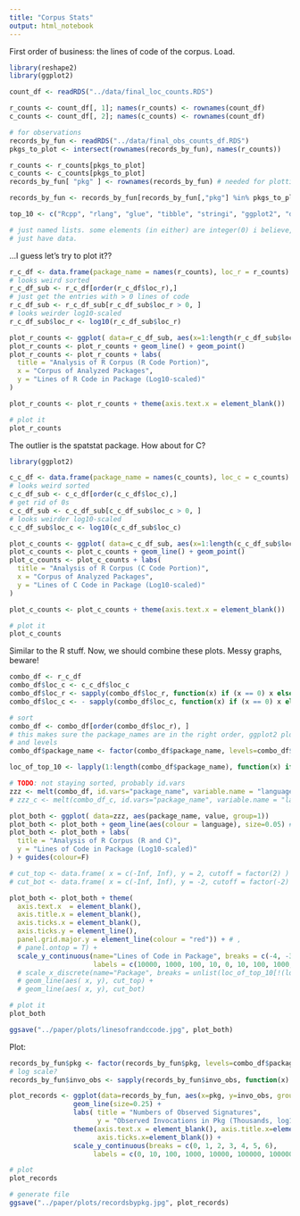 ```yaml
---
title: "Corpus Stats"
output: html_notebook
---
```


First order of business: the lines of code of the corpus.
Load.

```r
library(reshape2)
library(ggplot2)

count_df <- readRDS("../data/final_loc_counts.RDS")

r_counts <- count_df[, 1]; names(r_counts) <- rownames(count_df)
c_counts <- count_df[, 2]; names(c_counts) <- rownames(count_df)

# for observations
records_by_fun <- readRDS("../data/final_obs_counts_df.RDS")
pkgs_to_plot <- intersect(rownames(records_by_fun), names(r_counts))

r_counts <- r_counts[pkgs_to_plot]
c_counts <- c_counts[pkgs_to_plot]
records_by_fun[ "pkg" ] <- rownames(records_by_fun) # needed for plotting

records_by_fun <- records_by_fun[records_by_fun[,"pkg"] %in% pkgs_to_plot, ]

top_10 <- c("Rcpp", "rlang", "glue", "tibble", "stringi", "ggplot2", "dplyr", "pillar", "R6", "stringr")

# just named lists. some elements (in either) are integer(0) i believe, as some packages
# just have data.
```

...I guess let's try to plot it??

```r
r_c_df <- data.frame(package_name = names(r_counts), loc_r = r_counts)
# looks weird sorted
r_c_df_sub <- r_c_df[order(r_c_df$loc_r),]
# just get the entries with > 0 lines of code
r_c_df_sub <- r_c_df_sub[r_c_df_sub$loc_r > 0, ]
# looks weirder log10-scaled
r_c_df_sub$loc_r <- log10(r_c_df_sub$loc_r)

plot_r_counts <- ggplot( data=r_c_df_sub, aes(x=1:length(r_c_df_sub$loc_r), y=loc_r, group=1))
plot_r_counts <- plot_r_counts + geom_line() + geom_point()
plot_r_counts <- plot_r_counts + labs(
  title = "Analysis of R Corpus (R Code Portion)",
  x = "Corpus of Analyzed Packages", 
  y = "Lines of R Code in Package (Log10-scaled)"
)

plot_r_counts <- plot_r_counts + theme(axis.text.x = element_blank())

# plot it
plot_r_counts

```

The outlier is the spatstat package.
How about for C?

```r
library(ggplot2)

c_c_df <- data.frame(package_name = names(c_counts), loc_c = c_counts)
# looks weird sorted
c_c_df_sub <- c_c_df[order(c_c_df$loc_c),]
# get rid of 0s
c_c_df_sub <- c_c_df_sub[c_c_df_sub$loc_c > 0, ]
# looks weirder log10-scaled
c_c_df_sub$loc_c <- log10(c_c_df_sub$loc_c)

plot_c_counts <- ggplot( data=c_c_df_sub, aes(x=1:length(c_c_df_sub$loc_c), y=loc_c, group=1))
plot_c_counts <- plot_c_counts + geom_line() + geom_point()
plot_c_counts <- plot_c_counts + labs(
  title = "Analysis of R Corpus (C Code Portion)",
  x = "Corpus of Analyzed Packages", 
  y = "Lines of C Code in Package (Log10-scaled)"
)

plot_c_counts <- plot_c_counts + theme(axis.text.x = element_blank())

# plot it
plot_c_counts

```

Similar to the R stuff.
Now, we should combine these plots.
Messy graphs, beware!
```r
combo_df <- r_c_df
combo_df$loc_c <- c_c_df$loc_c
combo_df$loc_r <- sapply(combo_df$loc_r, function(x) if (x == 0) x else log10(x))
combo_df$loc_c <- - sapply(combo_df$loc_c, function(x) if (x == 0) x else log10(x))

# sort
combo_df <- combo_df[order(combo_df$loc_r), ]
# this makes sure the package_names are in the right order, ggplot2 plots according to factors
# and levels
combo_df$package_name <- factor(combo_df$package_name, levels=combo_df$package_name)

loc_of_top_10 <- lapply(1:length(combo_df$package_name), function(x) if (combo_df$package_name[[x]] %in% top_10) x else FALSE) 

# TODO: not staying sorted, probably id.vars
zzz <- melt(combo_df, id.vars="package_name", variable.name = "language")
# zzz_c <- melt(combo_df_c, id.vars="package_name", variable.name = "language")

plot_both <- ggplot( data=zzz, aes(package_name, value, group=1))
plot_both <- plot_both + geom_line(aes(colour = language), size=0.05) # +  geom_point(aes(colour = language))
plot_both <- plot_both + labs(
  title = "Analysis of R Corpus (R and C)",
  y = "Lines of Code in Package (Log10-scaled)"
) + guides(colour=F)

# cut_top <- data.frame( x = c(-Inf, Inf), y = 2, cutoff = factor(2) )
# cut_bot <- data.frame( x = c(-Inf, Inf), y = -2, cutoff = factor(-2) )

plot_both <- plot_both + theme(
  axis.text.x  = element_blank(), 
  axis.title.x = element_blank(),
  axis.ticks.x = element_blank(),
  axis.ticks.y = element_line(), 
  panel.grid.major.y = element_line(colour = "red")) + # ,
  # panel.ontop = T) + 
  scale_y_continuous(name="Lines of Code in Package", breaks = c(-4, -3, -2, -1, 0, 1, 2, 3, 4), 
                     labels = c(10000, 1000, 100, 10, 0, 10, 100, 1000, 10000)) # +
  # scale_x_discrete(name="Package", breaks = unlist(loc_of_top_10[!(loc_of_top_10 == FALSE)]), labels = top_10)
  # geom_line(aes( x, y), cut_top) +
  # geom_line(aes( x, y), cut_bot)

# plot it
plot_both

ggsave("../paper/plots/linesofrandccode.jpg", plot_both)

```

Plot:
```r

records_by_fun$pkg <- factor(records_by_fun$pkg, levels=combo_df$package_name)
# log scale?
records_by_fun$invo_obs <- sapply(records_by_fun$invo_obs, function(x) if (x == 0) x else log10(x))

plot_records <- ggplot(data=records_by_fun, aes(x=pkg, y=invo_obs, group=1)) +
                geom_line(size=0.25) + 
                labs( title = "Numbers of Observed Signatures",
                      y = "Observed Invocations in Pkg (Thousands, log10-Scaled)") +
                theme(axis.text.x = element_blank(), axis.title.x=element_blank(),
                      axis.ticks.x=element_blank()) +
                scale_y_continuous(breaks = c(0, 1, 2, 3, 4, 5, 6), 
                     labels = c(0, 10, 100, 1000, 10000, 100000, 1000000))

# plot
plot_records

# generate file
ggsave("../paper/plots/recordsbypkg.jpg", plot_records)
```

